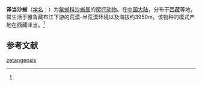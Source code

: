 {{Speciesbox
| name = 泽当沙蜥
| status = 
| status_system = 
| image = 
| genus = Phrynocephalus
| species = zetangensis
| authority = (Wang, Zeng et Wu, 1996)<ref name='id4425'>{{cite web| url =http://www.bioinfo.cn/db05/BjdwSpecies.php?action=view&id=4425| title =泽当沙蜥| work =《中国动物物种编目数据库》| publisher =中国科学院微生物研究所| author =中国科学院动物研究所| accessdate =2009-04-11| deadurl =yes| archiveurl =https://web.archive.org/web/20131203122335/http://www.bioinfo.cn/db05/BjdwSpecies.php?action=view| archivedate =2013-12-03}}</ref>
}}

'''泽当沙蜥'''（[[学名|学名]]：{{lang|la|''Phrynocephalus zetangensis''}}）为[[鬣蜥科|鬣蜥科]][[沙蜥属|沙蜥属]]的[[爬行动物|爬行动物]]。在[[中国大陆|中国大陆]]，分布于[[西藏|西藏]]等地，常生活于雅鲁藏布江下游的荒漠-半荒漠环境以及海拔约3950m。该物种的模式产地在西藏泽当。<ref name='id4425'/>

== 参考文献 ==
{{reflist}}

{{Wikispecies|Phrynocephalus zetangensis}}
{{Taxonbar|from=Q5072407}}

[[Category:沙蜥属|zetangensis]]


{{蜥蜴小作品}}